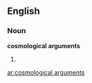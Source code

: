 ==English==

===Noun===
'''cosmological arguments'''

# {{plural of|cosmological argument}}

[[ar:cosmological arguments]]